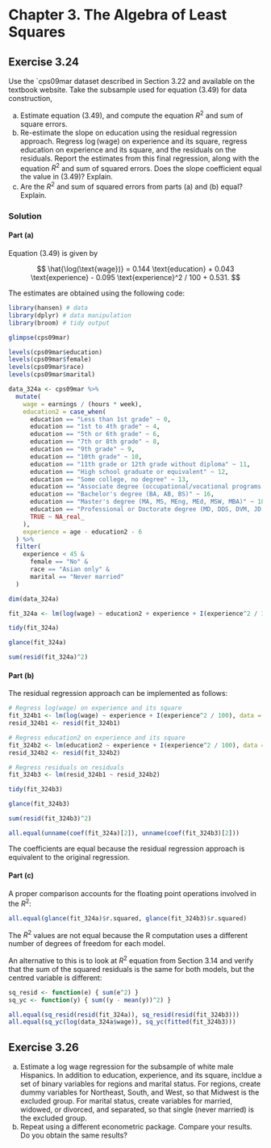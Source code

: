 
# Chapter 3. The Algebra of Least Squares

## Exercise 3.24

Use the `cps09mar dataset described in Section 3.22 and available on the textbook website. Take the subsample used for equation (3.49) for data construction,

a. Estimate equation (3.49), and compute the equation $R^2$ and sum of square errors.
b. Re-estimate the slope on education using the residual regression approach. Regress $\log(\text{wage})$ on experience and its square, regress education on experience and its square, and the residuals on the residuals. Report the estimates from this final regression, along with the equation $R^2$ and sum of squared errors. Does the slope coefficient equal the value in (3.49)? Explain.
c. Are the $R^2$ and sum of squared errors from parts (a) and (b) equal? Explain.

### Solution

#### Part (a)

Equation (3.49) is given by

$$
\hat{\log(\text{wage})} = 0.144 \text{education} + 0.043 \text{experience} - 0.095 \text{experience}^2 / 100 + 0.531.
$$

The estimates are obtained using the following code:

```r
library(hansen) # data
library(dplyr) # data manipulation
library(broom) # tidy output

glimpse(cps09mar)

levels(cps09mar$education)
levels(cps09mar$female)
levels(cps09mar$race)
levels(cps09mar$marital)

data_324a <- cps09mar %>%
  mutate(
    wage = earnings / (hours * week),
    education2 = case_when(
      education == "Less than 1st grade" ~ 0,
      education == "1st to 4th grade" ~ 4,
      education == "5th or 6th grade" ~ 6,
      education == "7th or 8th grade" ~ 8,
      education == "9th grade" ~ 9,
      education == "10th grade" ~ 10,
      education == "11th grade or 12th grade without diploma" ~ 11,
      education == "High school graduate or equivalent" ~ 12,
      education == "Some college, no degree" ~ 13,
      education == "Associate degree (occupational/vocational programs included)" ~ 14,
      education == "Bachelor's degree (BA, AB, BS)" ~ 16,
      education == "Master's degree (MA, MS, MEng, MEd, MSW, MBA)" ~ 18,
      education == "Professional or Doctorate degree (MD, DDS, DVM, JD, PhD, EdD)" ~ 20,
      TRUE ~ NA_real_
    ),
    experience = age - education2 - 6
  ) %>%
  filter(
    experience < 45 &
      female == "No" &
      race == "Asian only" &
      marital == "Never married"
  )

dim(data_324a)

fit_324a <- lm(log(wage) ~ education2 + experience + I(experience^2 / 100), data = data_324a)

tidy(fit_324a)

glance(fit_324a)

sum(resid(fit_324a)^2)
```

#### Part (b)

The residual regression approach can be implemented as follows:

```r
# Regress log(wage) on experience and its square
fit_324b1 <- lm(log(wage) ~ experience + I(experience^2 / 100), data = data_324a)
resid_324b1 <- resid(fit_324b1)

# Regress education2 on experience and its square
fit_324b2 <- lm(education2 ~ experience + I(experience^2 / 100), data = data_324a)
resid_324b2 <- resid(fit_324b2)

# Regress residuals on residuals
fit_324b3 <- lm(resid_324b1 ~ resid_324b2)

tidy(fit_324b3)

glance(fit_324b3)

sum(resid(fit_324b3)^2)

all.equal(unname(coef(fit_324a)[2]), unname(coef(fit_324b3)[2]))
```

The coefficients are equal because the residual regression approach is equivalent to the original regression.

#### Part (c)

A proper comparison accounts for the floating point operations involved in the $R^2$:

```r
all.equal(glance(fit_324a)$r.squared, glance(fit_324b3)$r.squared)
```

The $R^2$ values are not equal because the R computation uses a different number of degrees of freedom for each model.

An alternative to this is to look at $R^2$ equation from Section 3.14 and verify that the
sum of the squared residuals is the same for both models, but the centred variable
is different:

```r
sq_resid <- function(e) { sum(e^2) }
sq_yc <- function(y) { sum((y - mean(y))^2) }

all.equal(sq_resid(resid(fit_324a)), sq_resid(resid(fit_324b3)))
all.equal(sq_yc(log(data_324a$wage)), sq_yc(fitted(fit_324b3)))
```

## Exercise 3.26

a. Estimate a log wage regression for the subsample of white male Hispanics. In addition to education, experience, and its square, incldue a set of binary variables for regions and marital status. For regions, create dummy variables for Northeast, South, and West, so that Midwest is the excluded group. For marital status, create variables for married, widowed, or divorced, and separated, so that single (never married) is the excluded group.
b. Repeat using a different econometric package. Compare your results. Do you obtain the same results?
